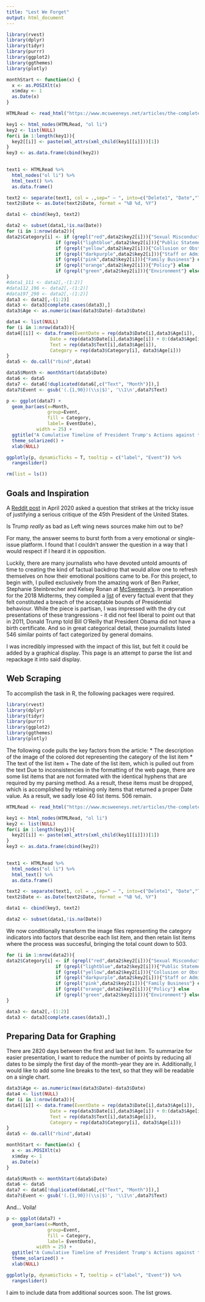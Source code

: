 ```yaml
---
title: "Lest We Forget"
output: html_document
---
```


```r
library(rvest)
library(dplyr)
library(tidyr)
library(purrr)
library(ggplot2)
library(ggthemes)
library(plotly)
```
```r
monthStart <- function(x) {
  x <- as.POSIXlt(x)
  x$mday <- 1
  as.Date(x)
}

HTMLRead <- read_html("https://www.mcsweeneys.net/articles/the-complete-listing-so-far-atrocities-1-546")

key1 <- html_nodes(HTMLRead, "ol li")
key2 <- list(NULL)
for(i in 1:length(key1)){
  key2[[i]] <- paste(xml_attrs(xml_child(key1[[i]]))[1])
}
key3 <- as.data.frame(cbind(key2))

           
text1 <- HTMLRead %>% 
  html_nodes("ol li") %>%
  html_text() %>%
  as.data.frame()

text2 <- separate(text1, col = .,sep=" – ", into=c("Delete1", "Date","Text"),extra = "merge")
text2$Date <- as.Date(text2$Date, format = "%B %d, %Y")

data1 <- cbind(key3, text2)

data2 <- subset(data1,!is.na(Date))
for (i in 1:nrow(data2)){
data2$Category[i] <- if (grepl("red",data2$key2[i])){"Sexual Misconduct"} else
                  if (grepl("lightblue",data2$key2[i])){"Public Statements"} else
                  if (grepl("yellow",data2$key2[i])){"Collusion or Obstruction of Justice"} else
                  if (grepl("darkpurple",data2$key2[i])){"Staff or Administration"} else
                  if (grepl("pink",data2$key2[i])){"Family Business"} else
                  if (grepl("orange",data2$key2[i])){"Policy"} else
                  if (grepl("green",data2$key2[i])){"Environment"} else {"White Supremacy"}
}
#data1_111 <- data2[,-(1:2)]
#data112_196 <- data2[,-(1:2)]
#data197_290 <- data2[,-(1:2)]
data3 <- data2[,-(1:2)]
data3 <- data3[complete.cases(data3),]
data3$Age <- as.numeric(max(data3$Date)-data3$Date)

data4 <- list(NULL)
for (i in 1:nrow(data3)){
data4[[i]] <- data.frame(EventDate = rep(data3$Date[i],data3$Age[i]),
                Date = rep(data3$Date[i],data3$Age[i]) + 0:(data3$Age[i]-1),
                Text = rep(data3$Text[i],data3$Age[i]),
                Category = rep(data3$Category[i], data3$Age[i]))
}
data5 <- do.call("rbind",data4)

data5$Month <- monthStart(data5$Date)
data6 <- data5
data7 <- data6[!duplicated(data6[,c("Text", "Month")]),]
data7$Event <- gsub('(.{1,90})(\\s|$)', '\\1\n',data7$Text)

p <- ggplot(data7) + 
  geom_bar(aes(x=Month,
               group=Event,
               fill = Category,
               label= EventDate),
           width = 25) + 
  ggtitle("A Cumulative Timeline of President Trump's Actions against the United States") +
  theme_solarized() +
  xlab(NULL)

ggplotly(p, dynamicTicks = T, tooltip = c("label", "Event")) %>%
  rangeslider()

rm(list = ls())
```

## Goals and Inspiration

A [Reddit post](https://old.reddit.com/r/TooAfraidToAsk/comments/g5e0a9/is_trump_really_as_bad_as_reddit_and_other_left/) in April 2020 asked a question that strikes at the tricky issue of justifying a serious critique of the 45th President of the United States. 

Is Trump *really* as bad as Left wing news sources make him out to be? 

For many, the answer seems to burst forth from a very emotional or single-issue platform. I found that I couldn't answer the question in a way that I would respect if I heard it in opposition.

Luckily, there are many journalists who have devoted untold amounts of time to creating the kind of factual backdrop that would allow one to refresh themselves on how their emotional positions came to be. For this project, to begin with, I pulled exclusively from the amazing work of Ben Parker, Stephanie Steinbrecher and Kelsey Ronan at [McSweeney's](https://www.mcsweeneys.net). In preperation for the 2018 Midterms, they compiled a [list](https://www.mcsweeneys.net/articles/the-complete-listing-so-far-atrocities-1-546) of every factual event that they felt constituted a breach of the acceptable bounds of Presidential behaviour. While the piece is partisan, I was impressed with the dry cut presentations of these trangressions - it did not feel liberal to point out that in 2011, Donald Trump told Bill O'Reilly that President Obama did not have a birth certificate. And so in great categorical detail, these journalists listed 546 similar points of fact categorized by general domains.

I was incredibly impressed with the impact of this list, but felt it could be added by a graphical display. This page is an attempt to parse the list and repackage it into said display.

## Web Scraping

To accomplish the task in R, the following packages were required.
```r
library(rvest)
library(dplyr)
library(tidyr)
library(purrr)
library(ggplot2)
library(ggthemes)
library(plotly)
```


The following code pulls the key factors from the article:
  * The description of the image of the colored dot representing the category of the list item
  * The text of the list item
    + The date of the list item, which is pulled out from the text
Due to inconsistencies in the formatting of the web page, there are some list items that are not formated with the identical hyphens that are required by my parsing method. As a result, these items must be dropped, which is accomplished by retaining only items that returned a proper Date value. As a result, we sadly lose 40 list items. 506 remain. 
```r
HTMLRead <- read_html("https://www.mcsweeneys.net/articles/the-complete-listing-so-far-atrocities-1-546")

key1 <- html_nodes(HTMLRead, "ol li")
key2 <- list(NULL)
for(i in 1:length(key1)){
  key2[[i]] <- paste(xml_attrs(xml_child(key1[[i]]))[1])
}
key3 <- as.data.frame(cbind(key2))

           
text1 <- HTMLRead %>% 
  html_nodes("ol li") %>%
  html_text() %>%
  as.data.frame()

text2 <- separate(text1, col = .,sep=" – ", into=c("Delete1", "Date","Text"),extra = "merge")
text2$Date <- as.Date(text2$Date, format = "%B %d, %Y")

data1 <- cbind(key3, text2)

data2 <- subset(data1,!is.na(Date))

```

We now conditionally transform the image files representing the category indicators into factors that describe each list item, and then retain list items where the process was succesful, bringing the total count down to 503.  

```r
for (i in 1:nrow(data2)){
data2$Category[i] <- if (grepl("red",data2$key2[i])){"Sexual Misconduct"} else
                  if (grepl("lightblue",data2$key2[i])){"Public Statements"} else
                  if (grepl("yellow",data2$key2[i])){"Collusion or Obstruction of Justice"} else
                  if (grepl("darkpurple",data2$key2[i])){"Staff or Administration"} else
                  if (grepl("pink",data2$key2[i])){"Family Business"} else
                  if (grepl("orange",data2$key2[i])){"Policy"} else
                  if (grepl("green",data2$key2[i])){"Environment"} else{"White Supremacy"}
}

data3 <- data2[,-(1:2)]
data3 <- data3[complete.cases(data3),]
```

## Preparing Data for Graphing

There are 2820 days between the first and last list item. To summarize for easier presentation, I want to reduce the number of points by reducing all dates to be simply the first day of the month-year they are in. Additionally, I would like to add some line breaks to the text, so that they will be readable on a single chart.

```r
data3$Age <- as.numeric(max(data3$Date)-data3$Date)
data4 <- list(NULL)
for (i in 1:nrow(data3)){
data4[[i]] <- data.frame(EventDate = rep(data3$Date[i],data3$Age[i]),
                Date = rep(data3$Date[i],data3$Age[i]) + 0:(data3$Age[i]-1),
                Text = rep(data3$Text[i],data3$Age[i]),
                Category = rep(data3$Category[i], data3$Age[i]))
}
data5 <- do.call("rbind",data4)

monthStart <- function(x) {
  x <- as.POSIXlt(x)
  x$mday <- 1
  as.Date(x)
}

data5$Month <- monthStart(data5$Date)
data6 <- data5
data7 <- data6[!duplicated(data6[,c("Text", "Month")]),]
data7$Event <- gsub('(.{1,90})(\\s|$)', '\\1\n',data7$Text)
```

And... Voila!

```r
p <- ggplot(data7) + 
  geom_bar(aes(x=Month,
               group=Event,
               fill = Category,
               label= EventDate),
           width = 25) + 
  ggtitle("A Cumulative Timeline of President Trump's Actions against the United States") +
  theme_solarized() +
  xlab(NULL)

ggplotly(p, dynamicTicks = T, tooltip = c("label", "Event")) %>%
  rangeslider()
```

I aim to include data from additional sources soon. The list grows.
